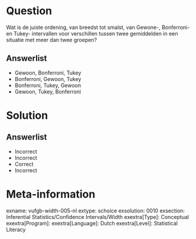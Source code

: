 Question
========

Wat is de juiste ordening, van breedst tot smalst, van Gewone-, Bonferroni- en Tukey- intervallen voor verschillen tussen twee gemiddelden in een situatie met meer dan twee groepen?
  
Answerlist
----------
* Gewoon, Bonferroni, Tukey
* Bonferroni, Gewoon, Tukey
* Bonferroni, Tukey, Gewoon
* Gewoon, Tukey, Bonferroni

Solution
========

Answerlist
----------
* Incorrect
* Incorrect
* Correct
* Incorrect

Meta-information
================
exname: vufgb-width-005-nl
extype: schoice
exsolution: 0010
exsection: Inferential Statistics/Confidence Intervals/Width
exextra[Type]: Conceptual
exextra[Program]: 
exextra[Language]: Dutch
exextra[Level]: Statistical Literacy
